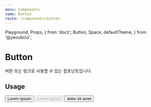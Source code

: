 ```yaml
---
menu: Components
name: Button
route: /components/button
---
```


  Playground,
  Props,
} from 'docz';
  Button,
  Space,
  defaultTheme,
} from '@yeoubi/ui';

# Button

버튼 또는 링크로 사용할 수 있는 컴포넌트입니다.

<Props of={Button} />

## Usage

<Playground>
  <Button
    ph={24}
    pv={16}
    mr={12}
    level={2}
    color="#FFF"
    bgColor="#DA5746"
    borderRadius={4}
  >
    Lorem Ipsum
  </Button>
  <Button
    ph={16}
    pv={12}
    mr={12}
    level={3}
    color="#BDBDBD"
    bgColor="#F1F1F1"
    disabled
  >
    Lorem Ipsum
  </Button>
  <Button
    pv={16}
    mt={8}
    level={1}
    color="#000"
    bgColor="#F1F1F1"
    full
  >
    dolor sit amet
  </Button>
</Playground>
